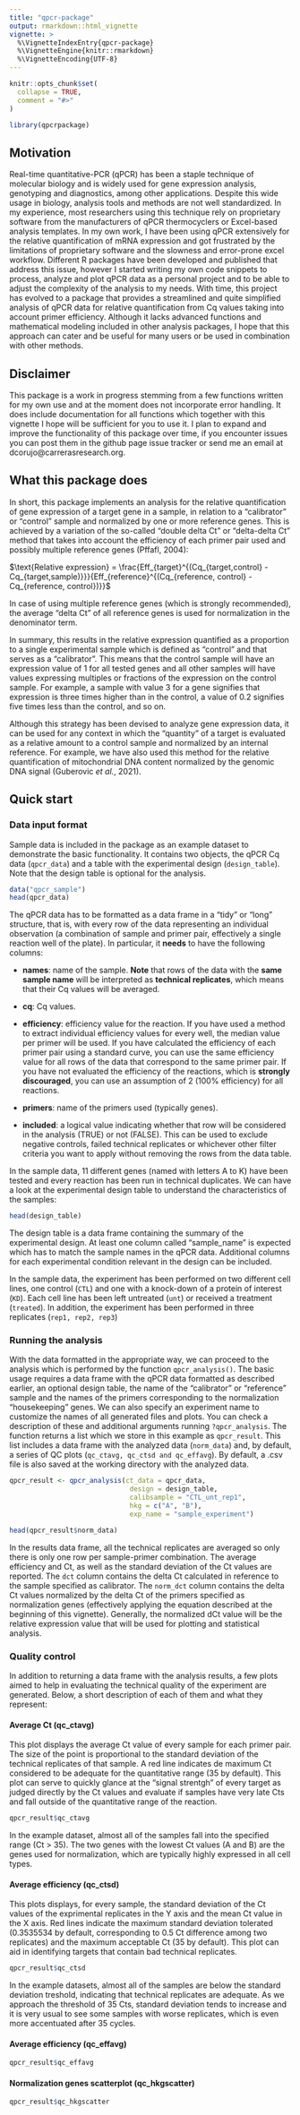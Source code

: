 ```yaml
---
title: "qpcr-package"
output: rmarkdown::html_vignette
vignette: >
  %\VignetteIndexEntry{qpcr-package}
  %\VignetteEngine{knitr::rmarkdown}
  %\VignetteEncoding{UTF-8}
---
```


```r
knitr::opts_chunk$set(
  collapse = TRUE,
  comment = "#>"
)
```

```r
library(qpcrpackage)
```

## Motivation

Real-time quantitative-PCR (qPCR) has been a staple technique of molecular biology and is widely used for gene expression analysis, genotyping and diagnostics, among other applications. Despite this wide usage in biology, analysis tools and methods are not well standardized. In my experience, most researchers using this technique rely on proprietary software from the manufacturers of qPCR thermocyclers or Excel-based analysis templates. In my own work, I have been using qPCR extensively for the relative quantification of mRNA expression and got frustrated by the limitations of proprietary software and the slowness and error-prone excel workflow. Different R packages have been developed and published that address this issue, however I started writing my own code snippets to process, analyze and plot qPCR data as a personal project and to be able to adjust the complexity of the analysis to my needs. With time, this project has evolved to a package that provides a streamlined and quite simplified analysis of qPCR data for relative quantification from Cq values taking into account primer efficiency. Although it lacks advanced functions and mathematical modeling included in other analysis packages, I hope that this approach can cater and be useful for many users or be used in combination with other methods.

## Disclaimer

This package is a work in progress stemming from a few functions written for my own use and at the moment does not incorporate error handling. It does include documentation for all functions which together with this vignette I hope will be sufficient for you to use it. I plan to expand and improve the functionality of this package over time, if you encounter issues you can post them in the github page issue tracker or send me an email at dcorujo@carrerasresearch.org. 

## What this package does

In short, this package implements an analysis for the relative quantification of gene expression of a target gene in a sample, in relation to a "calibrator" or "control" sample and normalized by one or more reference genes. This is achieved by a variation of the so-called "double delta Ct" or "delta-delta Ct" method that takes into account the efficiency of each primer pair used and possibly multiple reference genes (Pffafl, 2004): 

$\text{Relative expression} = \frac{Eff_{target}^{(Cq_{target,control} - Cq_{target,sample)}}}{Eff_{reference}^{(Cq_{reference, control} - Cq_{reference, control})}}$

In case of using multiple reference genes (which is strongly recommended), the average "delta Ct" of all reference genes is used for normalization in the denominator term.

In summary, this results in the relative expression quantified as a proportion to a single experimental sample which is defined as "control" and that serves as a "calibrator". This means that the control sample will have an expression value of 1 for all tested genes and all other samples will have values expressing multiples or fractions of the expression on the control sample. For example, a sample with value 3 for a gene signifies that expression is three times higher than in the control, a value of 0.2 signifies five times less than the control, and so on.

Although this strategy has been devised to analyze gene expression data, it can be used for any context in which the "quantity" of a target is evaluated as a relative amount to a control sample and normalized by an internal reference. For example, we have also used this method for the relative quantification of mitochondrial DNA content normalized by the genomic DNA signal (Guberovic *et al.*, 2021).

## Quick start

### Data input format

Sample data is included in the package as an example dataset to demonstrate the basic functionality. It contains two objects, the qPCR Cq data (`qpcr_data`) and a table with the experimental design (`design_table`). Note that the design table is optional for the analysis.

```r
data("qpcr_sample")
head(qpcr_data)
```

The qPCR data has to be formatted as a data frame in a "tidy" or "long" structure, that is, with every row of the data representing an individual observation (a combination of sample and primer pair, effectively a single reaction well of the plate). In particular, it **needs** to have the following columns:

* **names**: name of the sample. **Note** that rows of the data with the **same sample name** will be interpreted as **technical replicates**, which means that their Cq values will be averaged.

* **cq**: Cq values.

* **efficiency**: efficiency value for the reaction. If you have used a method to extract individual efficiency values for every well, the median value per primer will be used. If you have calculated the efficiency of each primer pair using a standard curve, you can use the same efficiency value for all rows of the data that correspond to the same primer pair. If you have not evaluated the efficiency of the reactions, which is **strongly discouraged**, you can use an assumption of 2 (100% efficiency) for all reactions.

* **primers**: name of the primers used (typically genes).

* **included**: a logical value indicating whether that row will be considered in the analysis (TRUE) or not (FALSE). This can be used to exclude negative controls, failed technical replicates or whichever other filter criteria you want to apply without removing the rows from the data table.

In the sample data, 11 different genes (named with  letters A to K) have been tested and every reaction has been run in technical duplicates. We can have a look at the experimental design table to understand the characteristics of the samples:

```r
head(design_table)
```

The design table is a data frame containing the summary of the experimental design. At least one column called "sample_name" is expected which has to match the sample names in the qPCR data. Additional columns for each experimental condition relevant in the design can be included.

In the sample data, the experiment has been performed on two different cell lines, one control (`CTL`) and one with a knock-down of a protein of interest (`KD`). Each cell line has been left untreated (`unt`) or received a treatment (`treated`). In addition, the experiment has been performed in three replicates (`rep1, rep2, rep3`)

### Running the analysis

With the data formatted in the appropriate way, we can proceed to the analysis which is performed by the function `qpcr_analysis()`. The basic usage requires a data frame with the qPCR data formatted as described earlier, an optional design table, the name of the "calibrator" or "reference" sample and the names of the primers corresponding to the normalization "housekeeping" genes. We can also specify an experiment name to customize the names of all generated files and plots. You can check a description of these and additional arguments running `?qpcr_analysis`. The function returns a list which we store in this example as `qpcr_result`. This list includes a data frame with the analyzed data (``norm_data``) and, by default, a series of QC plots (``qc_ctavg, qc_ctsd and qc_effavg``).  By default, a .csv file is also saved at the working directory with the analyzed data.

```r
qpcr_result <- qpcr_analysis(ct_data = qpcr_data,
                              design = design_table,
                              calibsample = "CTL_unt_rep1",
                              hkg = c("A", "B"),
                              exp_name = "sample_experiment")

head(qpcr_result$norm_data)
```

In the results data frame, all the technical replicates are averaged so only there is only one row per sample-primer combination. The average efficiency and Ct, as well as the standard deviation of the Ct values are reported. The `dct` column contains the delta Ct calculated in reference to the sample specified as calibrator. The `norm_dct` column contains the delta Ct values normalized by the delta Ct of the primers specified as normalization genes (effectively applying the equation described at the beginning of this vignette). Generally, the normalized dCt value will be the relative expression value that will be used for plotting and statistical analysis.

### Quality control

In addition to returning a data frame with the analysis results, a few plots aimed to help in evaluating the technical quality of the experiment are generated. Below, a short description of each of them and what they represent:

#### Average Ct (qc_ctavg)

This plot displays the average Ct value of every sample for each primer pair. The size of the point is proportional to the standard deviation of the technical replicates of that sample. A red line indicates de maximum Ct considered to be adequate for the quantitative range (35 by default). This plot can serve to quickly glance at the "signal strentgh" of every target as judged directly by the Ct values and evaluate if samples have very late Cts and fall outside of the quantitative range of the reaction.

```r
qpcr_result$qc_ctavg
```


In the example dataset, almost all of the samples fall into the specified range (Ct > 35). The two genes with the lowest Ct values (A and B) are the genes used for normalization, which are typically highly expressed in all cell types. 

#### Average efficiency (qc_ctsd)

This plots displays, for every sample, the standard deviation of the Ct values of the exprimental replicates in the Y axis and the mean Ct value in the X axis. Red lines indicate the maximum standard deviation tolerated (0.3535534 by default, corresponding to 0.5 Ct difference among two replicates) and the maximum acceptable Ct (35 by default). This plot can aid in identifying targets that contain bad technical replicates.

```r
qpcr_result$qc_ctsd
```

In the example datasets, almost all of the samples are below the standard deviation treshold, indicating that technical replicates are adequate. As we approach the threshold of 35 Cts, standard deviation tends to increase and it is very usual to see some samples with worse replicates, which is even more accentuated after 35 cycles.

#### Average efficiency (qc_effavg)

```r
qpcr_result$qc_effavg
```

#### Normalization genes scatterplot (qc_hkgscatter)

```r
qpcr_result$qc_hkgscatter
```
